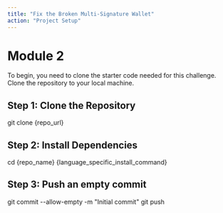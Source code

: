 ```yaml
---
title: "Fix the Broken Multi-Signature Wallet"
action: "Project Setup"
---
```


# Module 2

<p>
    To begin, you need to clone the starter code needed for this challenge. Clone the repository to your local machine.
</p>

## Step 1: Clone the Repository


<Terminal>
    git clone {repo_url}
</Terminal>

## Step 2: Install Dependencies

<Terminal>
    cd {repo_name}
    {language_specific_install_command}
</Terminal>

## Step 3: Push an empty commit

<Terminal>
    git commit --allow-empty -m "Initial commit"
    git push
</Terminal>